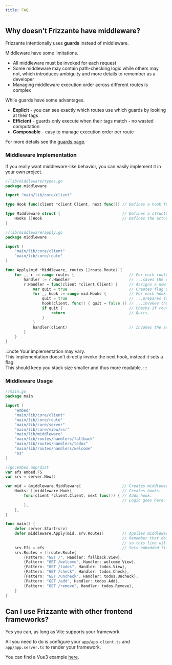 ```yaml
---
title: FAQ
---
```



## Why doesn't Frizzante have middleware?

Frizzante intentionally uses **guards** instead of middleware.

Middleware have some limitations.

- All middleware must be invoked for each request
- Some middleware may contain path-checking logic while others may not, which introduces ambiguity and more details to remember as a developer
- Managing middleware execution order across different routes is complex

While guards have some advantages.

- **Explicit** - you can see exactly which routes use which guards by looking at their tags
- **Efficient** - guards only execute when their tags match - no wasted computation
- **Composable** - easy to manage execution order per route

For more details see the [guards page](../guards).

### Middleware Implementation

If you really want middleware-like behavior, you can easily implement it in your own project.

```go
//lib/middleware/types.go
package middleware

import "main/lib/core/client"

type Hook func(client *client.Client, next func()) // Defines a hook function type which will be used by the middleware.

type Middleware struct {                           // Defines a structure holding multiple hooks.
    Hooks []Hook                                   // Defines the actual hooks slice.
}
```

```go
//lib/middleware/apply.go
package middleware

import (
    "main/lib/core/client"
    "main/lib/core/route"
)

func Apply(mid *Middleware, routes []route.Route) {
    for _, r := range routes {                        // For each route...
        handler := r.Handler                          // ...saves the route handler for later use.
        r.Handler = func(client *client.Client) {     // Assigns a new wrapper route handler.
            var quit = true                           // Creates flag used to interrupt the chain.
            for _, hook := range mid.Hooks {          // For each hook...
                quit = true                           // ...prepares to quit...
                hook(client, func() { quit = false }) // ...invokes the hook...
                if quit {                             // Checks if route should quit.
                    return                            // Quits.
                }
            }
            handler(client)                           // Invokes the actual route handler.
        }
    }
}
```
:::note
Your implementation may vary.\
This implementation doesn't directly invoke the next hook, instead it sets a flag.\
This should keep you stack size smaller and thus more readable.
:::

### Middleware Usage

```go
//main.go
package main

import (
    "embed"
    "main/lib/core/client"
    "main/lib/core/route"
    "main/lib/core/server"
    "main/lib/core/view/ssr"
    "main/lib/middleware"
    "main/lib/routes/handlers/fallback"
    "main/lib/routes/handlers/todos"
    "main/lib/routes/handlers/welcome"
    "os"
)

//go:embed app/dist
var efs embed.FS
var srv = server.New()

var mid = &middleware.Middleware{                  // Creates middleware.
    Hooks: []middleware.Hook{                      // Creates hooks.
        func(client *client.Client, next func()) { // Adds hook.
                                                   // Logic goes here.
        },
    },
}

func main() {
    defer server.Start(srv)
    defer middleware.Apply(mid, srv.Routes)        // Applies middleware to server routes.
                                                   // Remember that deferred functions are executed in reverse,
                                                   // so this line will execute before the server starts.
    srv.Efs = efs                                  // Sets embedded file system.
    srv.Routes = []route.Route{
        {Pattern: "GET /", Handler: fallback.View},
        {Pattern: "GET /welcome", Handler: welcome.View},
        {Pattern: "GET /todos", Handler: todos.View},
        {Pattern: "GET /check", Handler: todos.Check},
        {Pattern: "GET /uncheck", Handler: todos.Uncheck},
        {Pattern: "GET /add", Handler: todos.Add},
        {Pattern: "GET /remove", Handler: todos.Remove},
    }
}
```

## Can I use Frizzante with other frontend frameworks?

Yes you can, as long as Vite supports your framework.

All you need to do is configure your `app/app.client.ts` and `app/app.server.ts` to render your framework.

You can find a Vue3 example [here](https://github.com/razshare/frizzante-example-vue3).